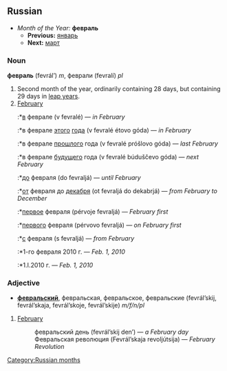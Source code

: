 ==Russian==
*''Month of the Year:'' '''февраль'''
**'''Previous:''' [[январь]]
**'''Next:''' [[март]]

===Noun===
'''февраль''' (fevrál’) ''m'', феврали (fevralí) ''pl''

#Second month of the year, ordinarily containing 28 days, but containing 29 days in [[leap year]]s.
#[[February]]
#:*[[в]] феврале (v fevralé) — ''in February''
#:*в феврале [[этот|этого]] [[год|года]] (v fevralé étovo góda) — ''in February''
#:*в феврале [[прошлый|прошлого]] года (v fevralé próšlovo góda) — ''last February''
#:*в феврале [[будущий|будущего]] года (v fevralé búduščevo góda) — ''next February''
#:*[[до]] февраля (do fevraljá) — ''until February''
#:*[[от]] февраля до [[декабрь|декабря]] (ot fevraljá do dekabrjá) — ''from February to December''
#:*[[первый|первое]] февраля (pérvoje fevraljá) — ''February first''
#:*[[первый|первого]] февраля (pérvovo fevraljá) — ''on February first''
#:*[[с]] февраля (s fevraljá) — ''from February''
#:*1-го февраля 2010 г. — ''Feb. 1, 2010''
#:*1.I.2010 г. — ''Feb. 1, 2010''

===Adjective===
*'''[[февральский]]''', февральская, февральское, февральские (fevrál’skij, fevrál’skaja, fevrál’skoje, fevrál’skije) ''m/f/n/pl''

#[[February]]
#: февральский день (fevrál’skij den’) — ''a February day''
#: Февральская революция (Fevrál’skaja revoljútsija) — ''February Revolution''

[[Category:Russian months]]